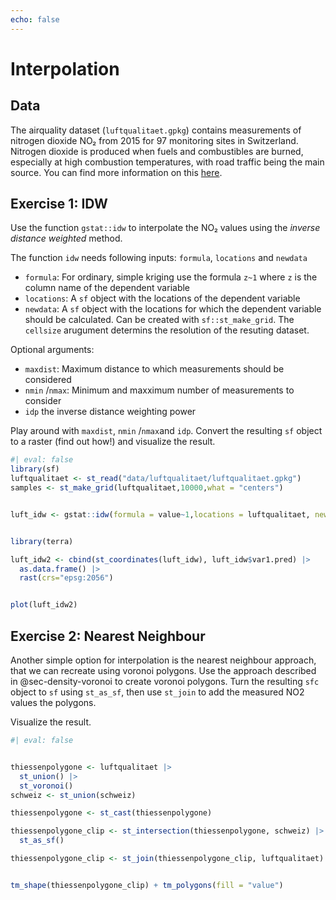 ```yaml
---
echo: false
---
```


# Interpolation {#sec-interpolation}


## Data

The airquality dataset (`luftqualitaet.gpkg`) contains measurements of nitrogen dioxide NO₂ from 2015 for 97 monitoring sites in Switzerland. Nitrogen dioxide is produced when fuels and combustibles are burned, especially at high combustion temperatures, with road traffic being the main source. You can find more information on this [here](https://www.bafu.admin.ch/bafu/de/home/themen/thema-luft/luft--daten--indikatoren-und-karten/luft--indikatoren/indikator-luft.pt.html/aHR0cHM6Ly93d3cuaW5kaWthdG9yZW4uYWRtaW4uY2gvUHVibG/ljL0FlbURldGFpbD9pbmQ9TFUwMjAmbG5nPWRlJlN1Ymo9Tg%3d%3d.html).


## Exercise 1: IDW

Use the function `gstat::idw` to interpolate the NO₂ values using the  *inverse distance weighted* method. 

:::{.callout-note}

The function `idw` needs following inputs: `formula`, `locations` and `newdata`

- `formula`: For ordinary, simple kriging use the formula `z~1` where `z` is the column name of the dependent variable
- `locations`: A `sf` object with the locations of the dependent variable
- `newdata`:  A `sf` object with the locations for which the dependent variable should be calculated. Can be created with `sf::st_make_grid`. The `cellsize` arugument determins the resolution of the resuting dataset.


Optional arguments:

- `maxdist`: Maximum distance to which measurements should be considered
- `nmin` /`nmax`: Minimum and maxximum number of measurements to consider
- `idp` the inverse distance weighting power 

:::

Play around with `maxdist`, `nmin` /`nmax`and `idp`. Convert the resulting `sf` object to a raster (find out how!) and visualize the result.

```r
#| eval: false
library(sf)
luftqualitaet <- st_read("data/luftqualitaet/luftqualitaet.gpkg")
samples <- st_make_grid(luftqualitaet,10000,what = "centers")


luft_idw <- gstat::idw(formula = value~1,locations = luftqualitaet, newdata = samples) 


library(terra)

luft_idw2 <- cbind(st_coordinates(luft_idw), luft_idw$var1.pred) |> 
  as.data.frame() |> 
  rast(crs="epsg:2056")


plot(luft_idw2)

```

## Exercise 2: Nearest Neighbour

Another simple option for interpolation is the nearest neighbour approach, that we can recreate using voronoi polygons. Use the approach described in @sec-density-voronoi to create voronoi polygons. Turn the resulting `sfc` object to `sf` using `st_as_sf`, then use `st_join` to add the measured NO2 values the polygons. 

Visualize the result.



```r
#| eval: false


thiessenpolygone <- luftqualitaet |>
  st_union() |>
  st_voronoi()
schweiz <- st_union(schweiz)

thiessenpolygone <- st_cast(thiessenpolygone)

thiessenpolygone_clip <- st_intersection(thiessenpolygone, schweiz) |> 
  st_as_sf()

thiessenpolygone_clip <- st_join(thiessenpolygone_clip, luftqualitaet)


tm_shape(thiessenpolygone_clip) + tm_polygons(fill = "value")

```



